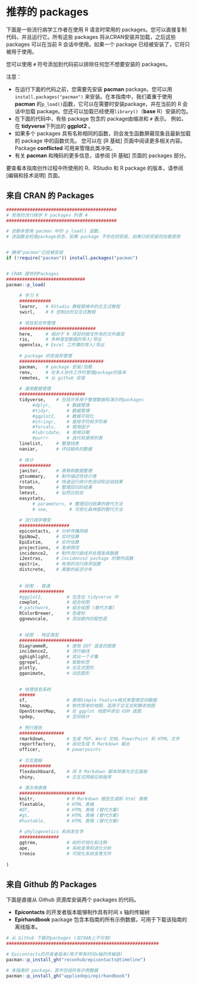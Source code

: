 # 推荐的 packages

下面是一些流行病学工作者在使用 R 语言时常用的 packages。您可以直接复制代码，并且运行它。所有这些 packages 将从CRAN安装并加载，之后这些 packages 可以在当前 R 会话中使用。如果一个 package 已经被安装了，它将只被用于使用。

您可以使用 `#` 符号添加到代码前以排除任何您不想要安装的 packages。

注意：

-   在运行下面的代码之前，您需要先安装 **pacman** package。您可以用`install.packages("pacman")` 来安装。在本指南中，我们着重于使用 **pacman** 的`p_load()`函数，它可以在需要时安装package，并在当前的 R 会话中加载 package。您还可以加载已经使用`library()`（**base** R）安装的包。\
-   在下面的代码中，有些 package 包含的 package由缩进和 `#` 表示。 例如，在 **tidyverse**下列出的 **ggplot2** 。\
-   如果多个 packages 具有名称相同的函数，则会发生函数屏蔽现象且最新加载的 package 中的函数优先。 您可以在 [R 基础] 页面中阅读更多相关内容。Package **conflicted** 可用来管理此类冲突。\
-   有关 **pacman** 和掩码的更多信息，请参阅 [R 基础] 页面的 packages 部分。

要查看本指南创作过程中所使用的 R、RStudio 和 R package 的版本，请参阅 [编辑和技术说明] 页面。

## 来自 CRAN 的 Packages

```r

##########################################
# 常用的流行病学 R packages 列表 #
##########################################

# 该脚本使用 pacman 中的 p_load() 函数，
# 该函数会检查package状态，如果 package 不存在则安装，如果已经安装则加载使用


# 确保"pacman"已经被安装
if (!require("pacman")) install.packages("pacman")


# CRAN 提供的Packages
##############################
pacman::p_load(
     
     # 学习 R
     ############
     learnr,   # RStudio 教程窗格中的交互式教程
     swirl,    # R 控制台的交互式教程
        
     # 项目和文件管理
     #############################
     here,     # 相对于 R 项目的根文件夹的文件路径
     rio,      # 多种类型数据的导入/导出
     openxlsx, # Excel 工作簿的导入/导出
     
     # package 的安装和管理
     ################################
     pacman,   # package 安装/加载
     renv,     # 在多人协作工作时管理package的版本
     remotes,  # 从 github 安装
     
     # 通用数据管理
     #########################
     tidyverse,    # 包括许多用于整理数据和演示的packages
          #dplyr,      # 数据管理
          #tidyr,      # 数据管理
          #ggplot2,    # 数据可视化
          #stringr,    # 使用字符和字符串
          #forcats,    # 使用因子
          #lubridate,  # 使用日期
          #purrr       # 迭代和使用列表
     linelist,     # 整理线表
     naniar,       # 评估缺失的数据
     
     # 统计
     ############
     janitor,      # 表格和数据整理
     gtsummary,    # 制作描述性统计表
     rstatix,      # 快速运行统计性测试和总结结果
     broom,        # 整理回归的结果
     lmtest,       # 似然比检验
     easystats,
          # parameters, # 整理回归结果的替代方法
          # see,        # 可视化森林图的替代方法
     
     # 流行病学模型
     ###################
     epicontacts,  # 分析传播网络
     EpiNow2,      # 实时估算
     EpiEstim,     # 实时估算
     projections,  # 发病预测
     incidence2,   # 制作流行曲线并处理发病数据
     i2extras,     # incidence2 package 的额外函数
     epitrix,      # 有用的流行病学函数
     distcrete,    # 离散的延迟分布
     
     
     # 绘图 - 普通
     #################
     #ggplot2,         # 包含在 tidyverse 中
     cowplot,          # 组合绘图 
     # patchwork,      # 组合绘图 (替代方案)     
     RColorBrewer,     # 色度标
     ggnewscale,       # 添加额外的配色层

     
     # 绘图 - 特定类型
     ########################
     DiagrammeR,       # 使用 DOT 语言的图表
     incidence2,       # 流行曲线
     gghighlight,      # 突出一个子集
     ggrepel,          # 智能标签
     plotly,           # 交互式图形
     gganimate,        # 动态图形

     
     # 地理信息系统
     ######
     sf,               # 使用Simple Feature格式来管理空间数据
     tmap,             # 制作简单的地图，适用于交互式和静态地图
     OpenStreetMap,    # 在 ggplot 地图中添加 OSM 底图
     spdep,            # 空间统计
     
     # 例行报告
     #################
     rmarkdown,        # 生成 PDF、Word 文档、PowerPoint 和 HTML 文件
     reportfactory,    # 自动生成 R Markdown 输出
     officer,          # powerpoints
     
     # 交互面板
     ############
     flexdashboard,    # 将 R Markdown 脚本转换为交互面板
     shiny,            # 交互式网络应用程序
     
     # 演示用表格
     #########################
     knitr,            # R Markdown 报告生成和 html 表格
     flextable,        # HTML 表格
     #DT,              # HTML 表格 (替代方案)
     #gt,              # HTML 表格 (替代方案)
     #huxtable,        # HTML 表格 (替代方案) 
     
     # phylogenetics 系统发生学
     ###############
     ggtree,           # 树的可视化和注释
     ape,              # 系统发育和进化分析
     treeio            # 可视化系统发育文件
 
)

```

## 来自 Github 的 Packages

下面是直接从 Github 资源库安装两个 packages 的代码。

-   **Epicontacts** 的开发者版本能够制作具有时间 x 轴的传输树\
-   **Epirhandbook** package 包含本指南的所有示例数据，可用于下载该指南的离线版本。

```r
# 从 Github 下载的packages (在CRAN上不可用)
##########################################################

# Epicontacts的开发者版本(用于带有时间x轴的传输链)
pacman::p_install_gh("reconhub/epicontacts@timeline")

# 本指南的 package，其中包括所有示例数据
pacman::p_install_gh("appliedepi/epirhandbook")



```
